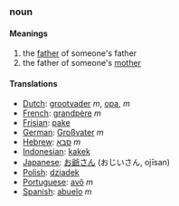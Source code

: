 ===noun===

====Meanings====
#the [[father]] of someone's father
#the father of someone's [[mother]]

====Translations====
*[[Dutch]]: [[grootvader]] ''m'', [[opa]], ''m''
*[[French]]: [[grandpère]] ''m''
*[[Frisian]]: [[pake]]
*[[German]]: [[Großvater]] ''m''
*[[Hebrew]]: [[סבא]] ''m''
*[[Indonesian]]: [[kakek]]
*[[Japanese]]: [[お爺さん]] (おじいさん, ojīsan)
*[[Polish]]: [[dziadek]]
*[[Portuguese]]: [[avô]] ''m''
*[[Spanish]]: [[abuelo]] ''m''